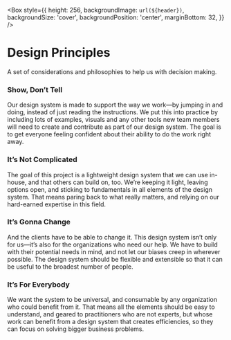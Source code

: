 
<Meta title="Intro" />

<Box
  style={{
    height: 256,
    backgroundImage: `url(${header})`,
    backgroundSize: 'cover',
    backgroundPosition: 'center',
    marginBottom: 32,
  }}
/>

# Design Principles

A set of considerations and philosophies to help us with decision making.

### Show, Don’t Tell

Our design system is made to support the way we work—by jumping in and doing, instead of just reading the instructions. We put this into practice by including lots of examples, visuals and any other tools new team members will need to create and contribute as part of our design system. The goal is to get everyone feeling confident about their ability to do the work right away.

### It’s Not Complicated

The goal of this project is a lightweight design system that we can use in-house, and that others can build on, too. We’re keeping it light, leaving options open, and sticking to fundamentals in all elements of the design system. That means paring back to what really matters, and relying on our hard-earned expertise in this field.

### It’s Gonna Change

And the clients have to be able to change it. This design system isn’t only for us—it’s also for the organizations who need our help. We have to build with their potential needs in mind, and not let our biases creep in wherever possible. The design system should be flexible and extensible so that it can be useful to the broadest number of people.

### It’s For Everybody

We want the system to be universal, and consumable by any organization who could benefit from it. That means all the elements should be easy to understand, and geared to practitioners who are not experts, but whose work can benefit from a design system that creates efficiencies, so they can focus on solving bigger business problems.
